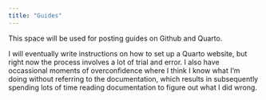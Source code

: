 ```yaml
---
title: "Guides"
---
```


This space will be used for posting guides on Github and Quarto.

I will eventually write instructions on how to set up a Quarto website, but right now the process involves a lot of trial and error. I also have occassional moments of overconfidence where I think I know what I'm doing without referring to the documentation, which results in subsequently spending lots of time reading documentation to figure out what I did wrong.
